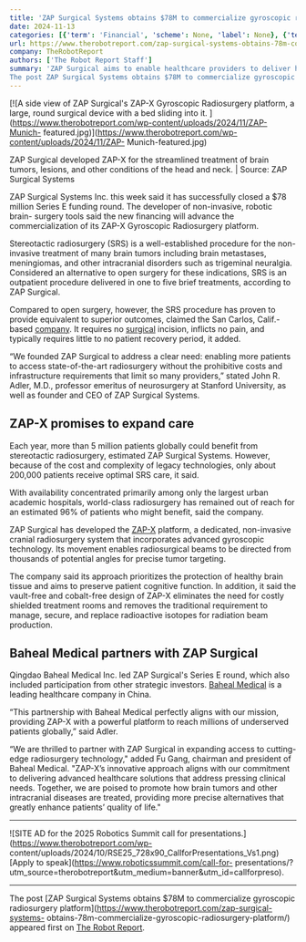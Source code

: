 ```yaml
---
title: 'ZAP Surgical Systems obtains $78M to commercialize gyroscopic radiosurgery platform'
date: 2024-11-13
categories: [{'term': 'Financial', 'scheme': None, 'label': None}, {'term': 'Healthcare Robotics', 'scheme': None, 'label': None}, {'term': 'Investments', 'scheme': None, 'label': None}, {'term': 'Markets / Industries', 'scheme': None, 'label': None}, {'term': 'News', 'scheme': None, 'label': None}, {'term': 'Robots / Platforms', 'scheme': None, 'label': None}, {'term': 'Surgical / Interventional Systems', 'scheme': None, 'label': None}, {'term': 'ZAP Surgical System', 'scheme': None, 'label': None}]
url: https://www.therobotreport.com/zap-surgical-systems-obtains-78m-commercialize-gyroscopic-radiosurgery-platform/
company: TheRobotReport
authors: ['The Robot Report Staff']
summary: 'ZAP Surgical aims to enable healthcare providers to deliver high-quality treatment without high costs and infrastructural burdens.
The post ZAP Surgical Systems obtains $78M to commercialize gyroscopic radiosurgery platform appeared first on The Robot Report.'
---
```



[![A side view of ZAP Surgical's ZAP-X Gyroscopic Radiosurgery platform, a
large, round surgical device with a bed sliding into it.
](https://www.therobotreport.com/wp-content/uploads/2024/11/ZAP-Munich-
featured.jpg)](https://www.therobotreport.com/wp-content/uploads/2024/11/ZAP-
Munich-featured.jpg)

ZAP Surgical developed ZAP-X for the streamlined treatment of brain tumors, lesions, and other conditions of the head and neck. | Source: ZAP Surgical Systems

ZAP Surgical Systems Inc. this week said it has successfully closed a $78
million Series E funding round. The developer of non-invasive, robotic brain-
surgery tools said the new financing will advance the commercialization of its
ZAP-X Gyroscopic Radiosurgery platform.

Stereotactic radiosurgery (SRS) is a well-established procedure for the non-
invasive treatment of many brain tumors including brain metastases,
meningiomas, and other intracranial disorders such as trigeminal neuralgia.
Considered an alternative to open surgery for these indications, SRS is an
outpatient procedure delivered in one to five brief treatments, according to
ZAP Surgical.

Compared to open surgery, however, the SRS procedure has proven to provide
equivalent to superior outcomes, claimed the San Carlos, Calif.-based
[company](https://zapsurgical.com/). It requires no
[surgical](https://www.therobotreport.com/tag/surgical/) incision, inflicts no
pain, and typically requires little to no patient recovery period, it added.

“We founded ZAP Surgical to address a clear need: enabling more patients to
access state-of-the-art radiosurgery without the prohibitive costs and
infrastructure requirements that limit so many providers,” stated John R.
Adler, M.D., professor emeritus of neurosurgery at Stanford University, as
well as founder and CEO of ZAP Surgical Systems.

## ZAP-X promises to expand care

Each year, more than 5 million patients globally could benefit from
stereotactic radiosurgery, estimated ZAP Surgical Systems. However, because of
the cost and complexity of legacy technologies, only about 200,000 patients
receive optimal SRS care, it said.

With availability concentrated primarily among only the largest urban academic
hospitals, world-class radiosurgery has remained out of reach for an estimated
96% of patients who might benefit, said the company.

ZAP Surgical has developed the [ZAP-X](https://zapsurgical.com/zap-x/)
platform, a dedicated, non-invasive cranial radiosurgery system that
incorporates advanced gyroscopic technology. Its movement enables
radiosurgical beams to be directed from thousands of potential angles for
precise tumor targeting.

The company said its approach prioritizes the protection of healthy brain
tissue and aims to preserve patient cognitive function. In addition, it said
the vault-free and cobalt-free design of ZAP-X eliminates the need for costly
shielded treatment rooms and removes the traditional requirement to manage,
secure, and replace radioactive isotopes for radiation beam production.

## Baheal Medical partners with ZAP Surgical

Qingdao Baheal Medical Inc. led ZAP Surgical's Series E round, which also
included participation from other strategic investors. [Baheal
Medical](http://en.baiyyy.com/) is a leading healthcare company in China.

“This partnership with Baheal Medical perfectly aligns with our mission,
providing ZAP-X with a powerful platform to reach millions of underserved
patients globally,” said Adler.

“We are thrilled to partner with ZAP Surgical in expanding access to cutting-
edge radiosurgery technology," added Fu Gang, chairman and president of Baheal
Medical. "ZAP-X’s innovative approach aligns with our commitment to delivering
advanced healthcare solutions that address pressing clinical needs. Together,
we are poised to promote how brain tumors and other intracranial diseases are
treated, providing more precise alternatives that greatly enhance patients’
quality of life."

* * *

![SITE AD for the 2025 Robotics Summit call for
presentations.](https://www.therobotreport.com/wp-
content/uploads/2024/10/RSE25_728x90_CallforPresentations_Vs1.png) [Apply to
speak](https://www.roboticssummit.com/call-for-
presentations/?utm_source=therobotreport&utm_medium=banner&utm_id=callforpreso).

* * *

The post [ZAP Surgical Systems obtains $78M to commercialize gyroscopic
radiosurgery platform](https://www.therobotreport.com/zap-surgical-systems-
obtains-78m-commercialize-gyroscopic-radiosurgery-platform/) appeared first on
[The Robot Report](https://www.therobotreport.com).

